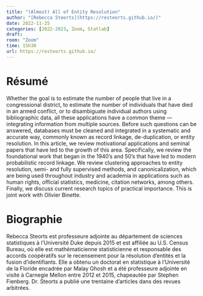 ```yaml
---
title: "(Almost) All of Entity Resolution"
author: "[Rebecca Steorts](https://resteorts.github.io/)"
date: 2022-11-25
categories: [2022-2023, Zoom, Statlab]
draft: 
room: "Zoom"
time: 15h30
url: https://resteorts.github.io/
---
```


# Résumé

Whether the goal is to estimate the number of people that live in a congressional district, to estimate the number of individuals that have died in an armed conflict, or to disambiguate individual authors using bibliographic data, all these applications have a common theme — integrating information from multiple sources. Before such questions can be answered, databases must be cleaned and integrated in a systematic and accurate way, commonly known as record linkage, de-duplication, or entity resolution. In this article, we review motivational applications and seminal papers that have led to the growth of this area. Specifically, we review the foundational work that began in the 1940’s and 50’s that have led to modern probabilistic record linkage. We review clustering approaches to entity resolution, semi- and fully supervised methods, and canonicalization, which are being used throughout industry and academia in applications such as human rights, official statistics, medicine, citation networks, among others. Finally, we discuss current research topics of practical importance. This is joint work with Olivier Binette.

# Biographie

Rebecca Steorts est professeure adjointe au département de sciences statistiques à l’Université Duke depuis 2015 et est affiliée au U.S. Census Bureau, où elle est mathématicienne statisticienne et responsable des accords coopératifs sur le recensement pour la résolution d’entités et la fusion d’identifiants. Elle a obtenu un doctorat en statistique à l’Université de la Floride encadrée par Malay Ghosh et a été professeure adjointe en visite à Carnegie Mellon entre 2012 et 2015, chapeautée par Stephen Fienberg. Dr. Steorts a publié une trentaine d’articles dans des revues arbitrées.

